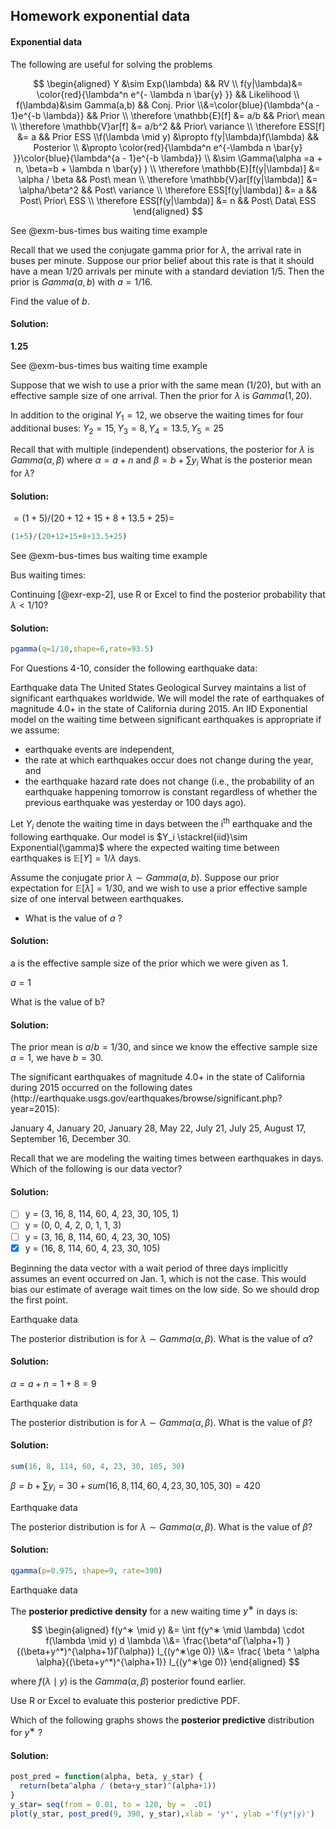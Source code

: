 ## Homework exponential data

::: {.callout-tip}
#### Exponential data

The following are useful for solving the problems

$$
\begin{aligned}
 Y  &\sim Exp(\lambda) && RV \\ f(y|\lambda)&= \color{red}{\lambda^n e^{- \lambda n \bar{y} }} && Likelihood \\ f(\lambda)&\sim Gamma(a,b) && Conj. Prior \\&=\color{blue}{\lambda^{a - 1}e^{-b \lambda}} && Prior \\ \therefore \mathbb{E}[f] &= a/b && Prior\ mean \\ \therefore \mathbb{V}ar[f] &= a/b^2 && Prior\ variance \\ \therefore ESS[f] &= a && Prior ESS \\f(\lambda \mid y) &\propto f(y|\lambda)f(\lambda) && Posterior \\  &\propto \color{red}{\lambda^n e^{-\lambda n \bar{y} }}\color{blue}{\lambda^{a - 1}e^{-b \lambda}} \\ &\sim \Gamma(\alpha =a + n, \beta=b + \lambda n \bar{y} ) \\ \therefore \mathbb{E}[f(y|\lambda)] &= \alpha / \beta && Post\ mean \\ \therefore \mathbb{V}ar[f(y|\lambda)] &= \alpha/\beta^2 && Post\ variance \\ \therefore ESS[f(y|\lambda)] &= a && Post\ Prior\ ESS \\ \therefore ESS[f(y|\lambda)] &= n && Post\ Data\ ESS 
 \end{aligned}
 $$
:::

::: {#exr-exp-1}
[See @exm-bus-times bus waiting time example]{.column-margin}

Recall that we used the conjugate gamma prior for $\lambda$, the arrival rate in buses per minute. Suppose our prior belief about this rate is that it should have a mean $1/20$ arrivals per minute with a standard deviation $1/5$. Then the prior is $Gamma(a,b)$ with $a=1/16$.

Find the value of $b$.
:::

::: {.solution .callout-tip collapse="true"}
#### Solution:

**1.25**
:::

::: {#exr-exp-2}
[See @exm-bus-times bus waiting time example]{.column-margin}

Suppose that we wish to use a prior with the same mean (1/20), but with an effective sample size of one arrival. Then the prior for $\lambda$ is $Gamma(1,20)$.

In addition to the original $Y_1 = 12$, we observe the waiting times for four additional buses: $Y_2 = 15, Y_3 = 8, Y_4 = 13.5, Y_5 = 25$

Recall that with multiple (independent) observations, the posterior for $\lambda$ is $Gamma(\alpha,\beta)$ where $α=a+n$ and $\beta = b + \sum y_i$ What is the posterior mean for $\lambda$?
:::

::: {.solution .callout-tip collapse="true"}
#### Solution:
$=(1+5)/(20+12+15+8+13.5+25)=$

```R
(1+5)/(20+12+15+8+13.5+25)
```
:::

::: {#exr-exp-3}
[See @exm-bus-times bus waiting time example]{.column-margin}

Bus waiting times:

Continuing [@exr-exp-2], use R or Excel to find the posterior probability that $\lambda < 1/10$?
:::

::: {.solution .callout-tip collapse="true"}
#### Solution:
```R
pgamma(q=1/10,shape=6,rate=93.5)
```
:::

For Questions 4-10, consider the following earthquake data:

::: {#exr-exp-4}
[Earthquake data]{.column-margin} The United States Geological Survey maintains a list of significant earthquakes worldwide. We will model the rate of earthquakes of magnitude 4.0+ in the state of California during 2015. An IID Exponential model on the waiting time between significant earthquakes is appropriate if we assume:

-   earthquake events are independent,
-   the rate at which earthquakes occur does not change during the year, and
-   the earthquake hazard rate does not change (i.e., the probability of an earthquake happening tomorrow is constant regardless of whether the previous earthquake was yesterday or 100 days ago).

Let $Y_i$ denote the waiting time in days between the i^th^ earthquake and the following earthquake. Our model is $Y_i \stackrel{iid}\sim Exponential(\gamma)$ where the expected waiting time between earthquakes is $\mathbb{E}[Y]=1/\lambda$ days.

Assume the conjugate prior $\lambda \sim Gamma(a,b)$. Suppose our prior expectation for $\mathbb{E}[\lambda]= 1/30$, and we wish to use a prior effective sample size of one interval between earthquakes.

-   What is the value of $a$ ?
:::

::: {.solution .callout-tip collapse="true"}
#### Solution:
a is the effective sample size of the prior which we were given as 1.

$a=1$
:::

::: {#exr-exp-5}
What is the value of b?
:::

::: {.solution .callout-tip collapse="true"}
#### Solution:
The prior mean is $a/b = 1/30$, and since we know the effective sample size $a=1$, we have $b=30$.
:::

::: {#exr-exp-6}
The significant earthquakes of magnitude 4.0+ in the state of California during 2015 occurred on the following dates (http://earthquake.usgs.gov/earthquakes/browse/significant.php?year=2015):

January 4, January 20, January 28, May 22, July 21, July 25, August 17, September 16, December 30.

Recall that we are modeling the waiting times between earthquakes in days. Which of the following is our data vector?
:::

::: {.solution .callout-tip collapse="true"}
#### Solution:
-   [ ] y = (3, 16, 8, 114, 60, 4, 23, 30, 105, 1)
-   [ ] y = (0, 0, 4, 2, 0, 1, 1, 3)
-   [ ] y = (3, 16, 8, 114, 60, 4, 23, 30, 105)
-   [x] y = (16, 8, 114, 60, 4, 23, 30, 105)

Beginning the data vector with a wait period of three days implicitly assumes an event occurred on Jan. 1, which is not the case. This would bias our estimate of average wait times on the low side. So we should drop the first point.
:::

::: {#exr-exp-7}
[Earthquake data]{.column-margin}

The posterior distribution is for $\lambda ∼ Gamma(\alpha ,\beta)$. What is the value of $\alpha$?
:::

::: {.solution .callout-tip collapse="true"}
#### Solution:
$\alpha = a + n = 1+8=9$
:::

::: {#exr-exp-8}
[Earthquake data]{.column-margin}

The posterior distribution is for $\lambda \sim Gamma(\alpha,\beta)$. What is the value of $\beta$?
:::

::: {.solution .callout-tip collapse="true"}
#### Solution:
```R
sum(16, 8, 114, 60, 4, 23, 30, 105, 30)
```

$\beta = b + \sum {y_i} = 30 + sum(16, 8, 114, 60, 4, 23, 30, 105,30)=420$
:::

::: {#exr-exp-9}
[Earthquake data]{.column-margin}

The posterior distribution is for $\lambda ∼ Gamma(\alpha,\beta)$. What is the value of $\beta$?
:::

::: {.solution .callout-tip collapse="true"}
#### Solution:
```R
qgamma(p=0.975, shape=9, rate=390)
```
:::

::: {#exr-exp-10}
[Earthquake data]{.column-margin}

The **posterior predictive density** for a new waiting time $y^∗$ in days is:

$$
\begin{aligned}
f(y^∗ \mid y) &= \int f(y^∗ \mid \lambda) \cdot f(\lambda \mid y) d \lambda \\&= \frac{\beta^αΓ(\alpha+1) }{(\beta+y^*)^{\alpha+1}Γ(\alpha)} I_{(y^∗\ge 0)} \\&= \frac{ \beta ^ \alpha \alpha}{(\beta+y^*)^{\alpha+1}} I_{(y^∗\ge 0)}
\end{aligned}
$$

where $f(\lambda \mid y)$ is the $Gamma(α,β)$ posterior found earlier.

Use R or Excel to evaluate this posterior predictive PDF.

Which of the following graphs shows the **posterior predictive** distribution for $y^∗$ ?
:::

::: {.solution .callout-tip collapse="true"}
#### Solution:
```R
post_pred = function(alpha, beta, y_star) {
  return(beta^alpha / (beta+y_star)^(alpha+1))
}
y_star= seq(from = 0.01, to = 120, by =  .01)
plot(y_star, post_pred(9, 390, y_star),xlab = 'y*', ylab ='f(y*|y)')
```
:::